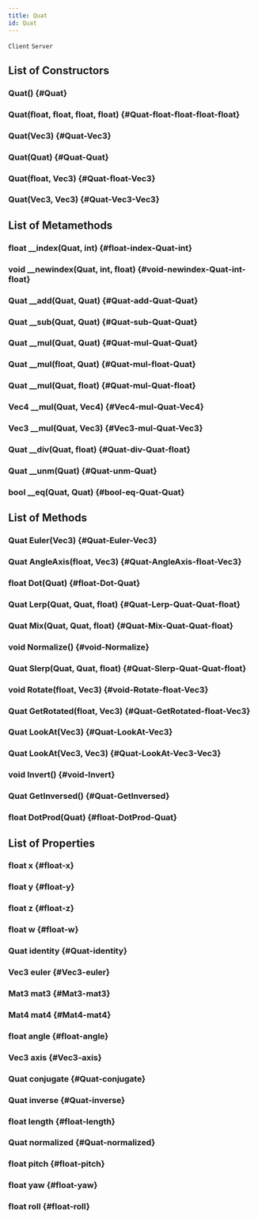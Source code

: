 ```yaml
---
title: Quat
id: Quat
---
```

`Client`
`Server`

## List of Constructors

### Quat() {#Quat}

### Quat(float, float, float, float) {#Quat-float-float-float-float}

### Quat(Vec3) {#Quat-Vec3}

### Quat(Quat) {#Quat-Quat}

### Quat(float, Vec3) {#Quat-float-Vec3}

### Quat(Vec3, Vec3) {#Quat-Vec3-Vec3}

## List of Metamethods

### float __index(Quat, int) {#float-index-Quat-int}

### void __newindex(Quat, int, float) {#void-newindex-Quat-int-float}

### Quat __add(Quat, Quat) {#Quat-add-Quat-Quat}

### Quat __sub(Quat, Quat) {#Quat-sub-Quat-Quat}

### Quat __mul(Quat, Quat) {#Quat-mul-Quat-Quat}

### Quat __mul(float, Quat) {#Quat-mul-float-Quat}

### Quat __mul(Quat, float) {#Quat-mul-Quat-float}

### Vec4 __mul(Quat, Vec4) {#Vec4-mul-Quat-Vec4}

### Vec3 __mul(Quat, Vec3) {#Vec3-mul-Quat-Vec3}

### Quat __div(Quat, float) {#Quat-div-Quat-float}

### Quat __unm(Quat) {#Quat-unm-Quat}

### bool __eq(Quat, Quat) {#bool-eq-Quat-Quat}

## List of Methods

### Quat Euler(Vec3) {#Quat-Euler-Vec3}

### Quat AngleAxis(float, Vec3) {#Quat-AngleAxis-float-Vec3}

### float Dot(Quat) {#float-Dot-Quat}

### Quat Lerp(Quat, Quat, float) {#Quat-Lerp-Quat-Quat-float}

### Quat Mix(Quat, Quat, float) {#Quat-Mix-Quat-Quat-float}

### void Normalize() {#void-Normalize}

### Quat Slerp(Quat, Quat, float) {#Quat-Slerp-Quat-Quat-float}

### void Rotate(float, Vec3) {#void-Rotate-float-Vec3}

### Quat GetRotated(float, Vec3) {#Quat-GetRotated-float-Vec3}

### Quat LookAt(Vec3) {#Quat-LookAt-Vec3}

### Quat LookAt(Vec3, Vec3) {#Quat-LookAt-Vec3-Vec3}

### void Invert() {#void-Invert}

### Quat GetInversed() {#Quat-GetInversed}

### float DotProd(Quat) {#float-DotProd-Quat}

## List of Properties

### float x {#float-x}

### float y {#float-y}

### float z {#float-z}

### float w {#float-w}

### Quat identity {#Quat-identity}

### Vec3 euler {#Vec3-euler}

### Mat3 mat3 {#Mat3-mat3}

### Mat4 mat4 {#Mat4-mat4}

### float angle {#float-angle}

### Vec3 axis {#Vec3-axis}

### Quat conjugate {#Quat-conjugate}

### Quat inverse {#Quat-inverse}

### float length {#float-length}

### Quat normalized {#Quat-normalized}

### float pitch {#float-pitch}

### float yaw {#float-yaw}

### float roll {#float-roll}

